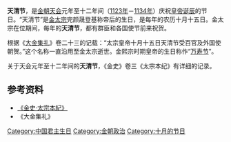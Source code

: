 '''天清节'''，是[[金朝|金朝]][[天会_(金朝)|天会]]元年至十二年间（[[1123年|1123年]]－[[1134年|1134年]]）庆祝[[金朝皇帝|皇帝]][[诞辰|诞辰]]的节日。“天清节”是[[金太宗|金太宗]]完颜晟登基称帝后的生日，是每年的农历十月十五日。金太宗在位期间，每年的'''天清节'''，都有群臣和各国使节前来祝贺。

根据《[[大金集礼|大金集礼]]》卷二十三的记载：“太宗皇帝十月十五日天清节受百官及外国使朝贺。”这个名称一直沿用至金太宗逝世。金熙宗时期皇帝的生日称作“[[万寿节|万寿节]]”。

关于天会元年至十二年间的'''天清节'''，《金史》卷三《太宗本纪》有详细的记录。

==参考资料==
* [http://www.guoxue.com/shibu/24shi/jingshi/js_003.htm 《金史·太宗本紀》]{{Wayback|url=http://www.guoxue.com/shibu/24shi/jingshi/js_003.htm |date=20110624040248 }}
* 《大金集礼》

{{Holiday-stub}}

[[Category:中国君主生日|Category:中国君主生日]]
[[Category:金朝政治|Category:金朝政治]]
[[Category:十月的节日|Category:十月的节日]]